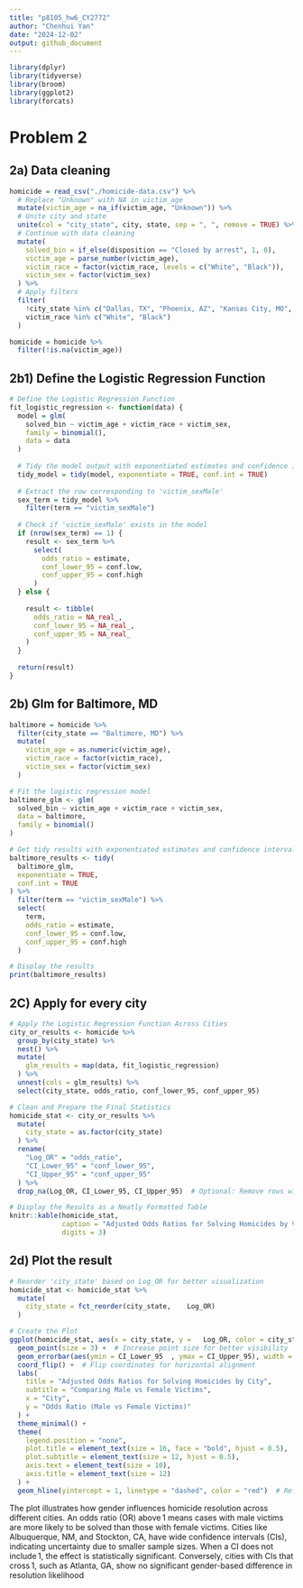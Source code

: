```yaml
---
title: "p8105_hw6_CY2772"
author: "Chenhui Yan"
date: "2024-12-02"
output: github_document
---
```

```r
library(dplyr)
library(tidyverse)
library(broom)
library(ggplot2)
library(forcats) 
```

# Problem 2
## 2a) Data cleaning
```r

homicide = read_csv("./homicide-data.csv") %>%
  # Replace "Unknown" with NA in victim_age
  mutate(victim_age = na_if(victim_age, "Unknown")) %>%
  # Unite city and state
  unite(col = "city_state", city, state, sep = ", ", remove = TRUE) %>%
  # Continue with data cleaning
  mutate(
    solved_bin = if_else(disposition == "Closed by arrest", 1, 0),
    victim_age = parse_number(victim_age),
    victim_race = factor(victim_race, levels = c("White", "Black")),
    victim_sex = factor(victim_sex)
  ) %>%
  # Apply filters
  filter(
    !city_state %in% c("Dallas, TX", "Phoenix, AZ", "Kansas City, MO", "Tulsa, AL"),
    victim_race %in% c("White", "Black")
  )

homicide = homicide %>%
  filter(!is.na(victim_age))


```
## 2b1) Define the Logistic Regression Function
```r
# Define the Logistic Regression Function
fit_logistic_regression <- function(data) {
  model = glm(
    solved_bin ~ victim_age + victim_race + victim_sex,
    family = binomial(),
    data = data
  )
  
  # Tidy the model output with exponentiated estimates and confidence intervals
  tidy_model = tidy(model, exponentiate = TRUE, conf.int = TRUE)
  
  # Extract the row corresponding to 'victim_sexMale'
  sex_term = tidy_model %>%
    filter(term == "victim_sexMale")
  
  # Check if 'victim_sexMale' exists in the model
  if (nrow(sex_term) == 1) {
    result <- sex_term %>%
      select(
        odds_ratio = estimate,
        conf_lower_95 = conf.low,
        conf_upper_95 = conf.high
      )
  } else {
   
    result <- tibble(
      odds_ratio = NA_real_,
      conf_lower_95 = NA_real_,
      conf_upper_95 = NA_real_
    )
  }
  
  return(result)
}

```

## 2b) Glm for Baltimore, MD
```r
baltimore = homicide %>%
  filter(city_state == "Baltimore, MD") %>%
  mutate(
    victim_age = as.numeric(victim_age),
    victim_race = factor(victim_race),
    victim_sex = factor(victim_sex)
  )

# Fit the logistic regression model
baltimore_glm <- glm(
  solved_bin ~ victim_age + victim_race + victim_sex,
  data = baltimore,
  family = binomial()
)

# Get tidy results with exponentiated estimates and confidence intervals
baltimore_results <- tidy(
  baltimore_glm,
  exponentiate = TRUE,
  conf.int = TRUE
) %>%
  filter(term == "victim_sexMale") %>%
  select(
    term,
    odds_ratio = estimate,
    conf_lower_95 = conf.low,
    conf_upper_95 = conf.high
  )

# Display the results
print(baltimore_results)

```
## 2C) Apply for every city
```r
# Apply the Logistic Regression Function Across Cities
city_or_results <- homicide %>%
  group_by(city_state) %>%
  nest() %>%
  mutate(
    glm_results = map(data, fit_logistic_regression)
  ) %>%
  unnest(cols = glm_results) %>%
  select(city_state, odds_ratio, conf_lower_95, conf_upper_95)

# Clean and Prepare the Final Statistics
homicide_stat <- city_or_results %>%
  mutate(
    city_state = as.factor(city_state)
  ) %>%
  rename(
    "Log_OR" = "odds_ratio",
    "CI_Lower_95" = "conf_lower_95",
    "CI_Upper_95" = "conf_upper_95"
  ) %>%
  drop_na(Log_OR, CI_Lower_95, CI_Upper_95)  # Optional: Remove rows with NA values

# Display the Results as a Neatly Formatted Table
knitr::kable(homicide_stat, 
             caption = "Adjusted Odds Ratios for Solving Homicides by Victim Sex Across Cities",
             digits = 3)
```
## 2d) Plot the result
```r
# Reorder 'city_state' based on Log_OR for better visualization
homicide_stat <- homicide_stat %>%
  mutate(
    city_state = fct_reorder(city_state, 	Log_OR)
  )

# Create the Plot
ggplot(homicide_stat, aes(x = city_state, y = 	Log_OR, color = city_state)) +
  geom_point(size = 3) +  # Increase point size for better visibility
  geom_errorbar(aes(ymin = CI_Lower_95	, ymax = CI_Upper_95), width = 0.2) +
  coord_flip() +  # Flip coordinates for horizontal alignment
  labs(
    title = "Adjusted Odds Ratios for Solving Homicides by City",
    subtitle = "Comparing Male vs Female Victims",
    x = "City",
    y = "Odds Ratio (Male vs Female Victims)"
  ) +
  theme_minimal() +
  theme(
    legend.position = "none",                   
    plot.title = element_text(size = 16, face = "bold", hjust = 0.5),
    plot.subtitle = element_text(size = 12, hjust = 0.5),
    axis.text = element_text(size = 10),
    axis.title = element_text(size = 12)
  ) +
  geom_hline(yintercept = 1, linetype = "dashed", color = "red")  # Reference line at OR = 1

```
The plot illustrates how gender influences homicide resolution across different cities. An odds ratio (OR) above 1 means cases with male victims are more likely to be solved than those with female victims. Cities like Albuquerque, NM, and Stockton, CA, have wide confidence intervals (CIs), indicating uncertainty due to smaller sample sizes. When a CI does not include 1, the effect is statistically significant. Conversely, cities with CIs that cross 1, such as Atlanta, GA, show no significant gender-based difference in resolution likelihood





